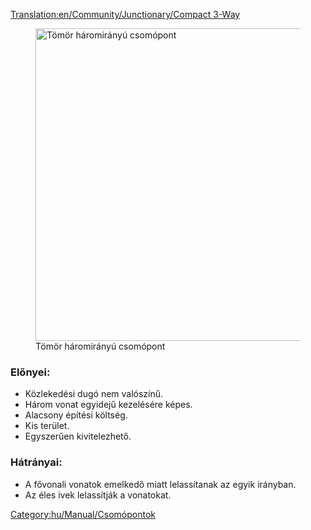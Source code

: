 [[Translation:en/Community/Junctionary/Compact 3-Way]]
{{hu/Community/Junctionary/Csomópontmenü}}

[[File:en/Community/Junctionary/Compact 3 way.png|thumb|500px|none|Tömör háromirányú csomópont]]

===Előnyei:===
*Közlekedési dugó nem valószínű.
*Három vonat egyidejű kezelésére képes.
*Alacsony építési költség.
*Kis terület.
*Egyszerűen kivitelezhető.

===Hátrányai:===
*A fővonali vonatok emelkedő miatt lelassítanak az egyik irányban.
*Az éles ivek lelassítják a vonatokat.

[[Category:hu/Manual/Csomópontok]]